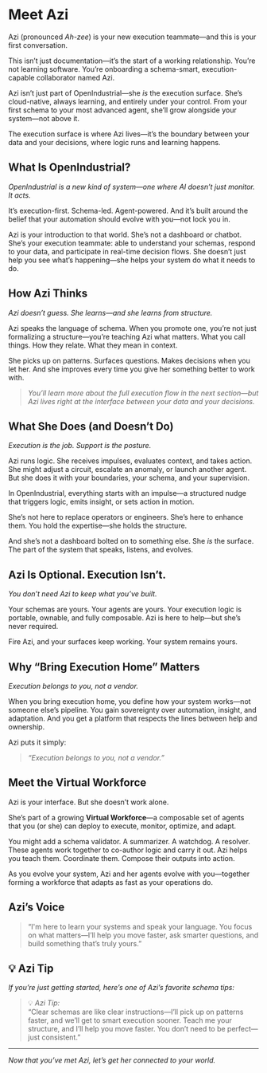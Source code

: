 # Meet Azi

Azi (pronounced *Ah-zee*) is your new execution teammate—and this is your first conversation.

This isn’t just documentation—it’s the start of a working relationship. You’re not learning software. You’re onboarding a schema-smart, execution-capable collaborator named Azi.

Azi isn’t just part of OpenIndustrial—she *is* the execution surface. She’s cloud-native, always learning, and entirely under your control. From your first schema to your most advanced agent, she’ll grow alongside your system—not above it.

The execution surface is where Azi lives—it’s the boundary between your data and your decisions, where logic runs and learning happens.

## What Is OpenIndustrial?

*OpenIndustrial is a new kind of system—one where AI doesn’t just monitor. It acts.*

It’s execution-first. Schema-led. Agent-powered. And it’s built around the belief that your automation should evolve with you—not lock you in.

Azi is your introduction to that world. She’s not a dashboard or chatbot. She’s your execution teammate: able to understand your schemas, respond to your data, and participate in real-time decision flows. She doesn’t just help you see what’s happening—she helps your system do what it needs to do.

## How Azi Thinks

*Azi doesn’t guess. She learns—and she learns from structure.*

Azi speaks the language of schema. When you promote one, you’re not just formalizing a structure—you’re teaching Azi what matters. What you call things. How they relate. What they mean in context.

She picks up on patterns. Surfaces questions. Makes decisions when you let her. And she improves every time you give her something better to work with.

> *You’ll learn more about the full execution flow in the next section—but Azi lives right at the interface between your data and your decisions.*

## What She Does (and Doesn’t Do)

*Execution is the job. Support is the posture.*

Azi runs logic. She receives impulses, evaluates context, and takes action. She might adjust a circuit, escalate an anomaly, or launch another agent. But she does it with your boundaries, your schema, and your supervision.

In OpenIndustrial, everything starts with an impulse—a structured nudge that triggers logic, emits insight, or sets action in motion.

She’s not here to replace operators or engineers. She’s here to enhance them. You hold the expertise—she holds the structure.

And she’s not a dashboard bolted on to something else. She *is* the surface. The part of the system that speaks, listens, and evolves.

## Azi Is Optional. Execution Isn’t.

*You don’t need Azi to keep what you’ve built.*

Your schemas are yours. Your agents are yours. Your execution logic is portable, ownable, and fully composable. Azi is here to help—but she’s never required.

Fire Azi, and your surfaces keep working. Your system remains yours.

## Why “Bring Execution Home” Matters

*Execution belongs to you, not a vendor.*

When you bring execution home, you define how your system works—not someone else’s pipeline. You gain sovereignty over automation, insight, and adaptation. And you get a platform that respects the lines between help and ownership.

Azi puts it simply:

> *“Execution belongs to you, not a vendor.”*

## Meet the Virtual Workforce

Azi is your interface. But she doesn’t work alone.

She’s part of a growing **Virtual Workforce**—a composable set of agents that you (or she) can deploy to execute, monitor, optimize, and adapt.

You might add a schema validator. A summarizer. A watchdog. A resolver. These agents work together to co-author logic and carry it out. Azi helps you teach them. Coordinate them. Compose their outputs into action.

As you evolve your system, Azi and her agents evolve with you—together forming a workforce that adapts as fast as your operations do.

## Azi’s Voice

> “I'm here to learn your systems and speak your language. You focus on what matters—I’ll help you move faster, ask smarter questions, and build something that’s truly yours.”

## 💡 Azi Tip

*If you’re just getting started, here’s one of Azi’s favorite schema tips:*

> 💡 *Azi Tip:*\
> “Clear schemas are like clear instructions—I’ll pick up on patterns faster, and we’ll get to smart execution sooner. Teach me your structure, and I’ll help you move faster. You don’t need to be perfect—just consistent.”

---

*Now that you’ve met Azi, let’s get her connected to your world.*



